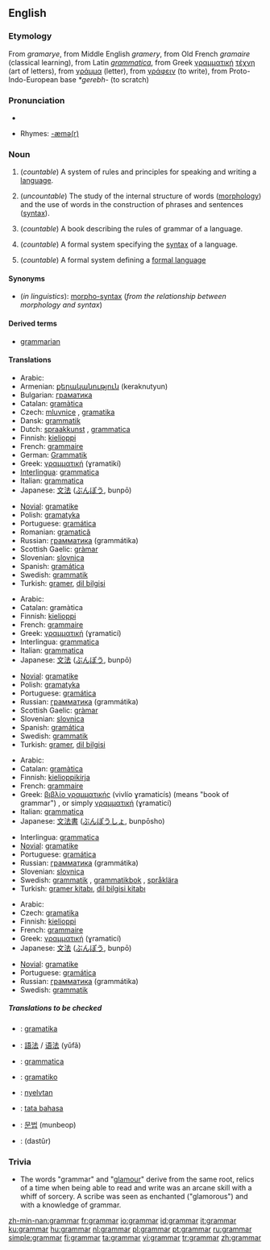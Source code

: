 ==English==

===Etymology===
From ''gramarye'', from Middle English ''gramery'', from Old French ''gramaire'' (classical learning), from Latin ''[[grammatica]]'', from Greek [[γραμματική]] [[τέχνη]] (art of letters), from [[γράμμα]] (letter), from [[γράφειν]] (to write), from Proto-Indo-European base ''*gerebh-'' (to scratch)

===Pronunciation===
*{{audio|en-us-grammar.ogg|Audio (US)}}

*Rhymes: [[Rhymes:English:-æmə(r)|-æmə(r)]]

===Noun===
{{wikipedia}}
{{en-noun|s|-}}

# (''countable'') A system of rules and principles for speaking and writing a [[language]].
# {{linguistics}} (''uncountable'') The study of the internal structure of words ([[morphology]]) and the use of words in the construction of phrases and sentences ([[syntax]]).
# (''countable'') A book describing the rules of grammar of a language.
# {{comptheory}} (''countable'') A formal system specifying the [[syntax]] of a language.
# {{comptheory}} (''countable'') A formal system defining a [[formal language]]

====Synonyms====
*(''in linguistics''): [[morpho-syntax]] (''from the relationship between morphology and syntax'')

====Derived terms====
*[[grammarian]]

====Translations====
{{trans-top|rules for speaking and writing a language}}
*Arabic: {{ARchar|[[قواعد|قَوَاعِد]]}} {{Unicode|(qawáːʕed)}} {{p}}
*Armenian: [[քերականություն]] (keraknutyun)
*Bulgarian: [[граматика]] {{f}}
*Catalan: [[gramàtica]] {{f}}
*Czech: [[mluvnice]] {{f}}, [[gramatika#Czech|gramatika]] {{f}}
*Dansk: [[grammatik]]
*Dutch: [[spraakkunst]] {{f}}, [[grammatica]] {{f}}
*Finnish: [[kielioppi]]
*French: [[grammaire]] {{f}}
*German: [[Grammatik]] {{f}}
*Greek: [[γραμματική]] (ɣramatikí) {{f}}
*[[Interlingua]]: [[grammatica]]
*Italian: [[grammatica]] {{f}}
*Japanese: [[文法]] ([[ぶんぽう]], bunpō)
{{trans-mid}}
*[[Novial]]: [[gramatike]]
*Polish: [[gramatyka]] {{f}}
*Portuguese: [[gramática]] {{f}}
*Romanian: [[gramatică]] {{f}}
*Russian: [[грамматика]] (grammátika) {{f}}
*Scottish Gaelic: [[gràmar]] {{m}}
*Slovenian: [[slovnica]]
*Spanish: [[gramática]] {{f}}
*Swedish: [[grammatik]] {{c}}
*Turkish: [[gramer]], [[dil bilgisi]]
{{trans-bottom}}

{{trans-top|study of internal structure and use of words}}
*Arabic: {{ARchar|[[علم]] [[قواعد|قَوَاعِد]]}} {{Unicode|(ʕílmu qawáːʕed)}} {{m}}
*Catalan: gramàtica
*Finnish: [[kielioppi]]
*French: [[grammaire]] {{f}}
*Greek: [[γραμματική]] (ɣramaticí) {{f}}
*Interlingua: [[grammatica]]
*Italian: [[grammatica]] {{f}}
*Japanese: [[文法]] ([[ぶんぽう]], bunpō)
{{trans-mid}}
*[[Novial]]: [[gramatike]]
*Polish: [[gramatyka]] {{f}}
*Portuguese: [[gramática]] {{f}}
*Russian: [[грамматика]] (grammátika) {{f}}
*Scottish Gaelic: [[gràmar]] {{m}}
*Slovenian: [[slovnica]]
*Spanish: [[gramática]] {{f}}
*Swedish: [[grammatik]] {{c}}
*Turkish: [[gramer]], [[dil bilgisi]]
{{trans-bottom}}

{{trans-top|book describing grammar}}
*Arabic: {{ARchar|[[قواعد|قَوَاعِد]]}} {{Unicode|(qawáːʕed)}} {{p}}
*Catalan: [[gramàtica]]
*Finnish: [[kielioppikirja]]
*French: [[grammaire]] {{f}}
*Greek: [[βιβλίο γραμματικής]] (vivlío ɣramaticís) (means "book of grammar") {{n}}, or simply [[γραμματική]] (ɣramaticí) {{f}}
*Italian: [[grammatica]] {{f}}
*Japanese: [[文法書]] ([[ぶんぽうしょ]], bunpōsho)
{{trans-mid}}
*Interlingua: [[grammatica]]
*[[Novial]]: [[gramatike]]
*Portuguese: [[gramática]] {{f}}
*Russian: [[грамматика]] (grammátika) {{f}}
*Slovenian: [[slovnica]]
*Swedish: [[grammatik]] {{c}}, [[grammatikbok]] {{c}}, [[språklära]] {{c}}
*Turkish: [[gramer kitabı]], [[dil bilgisi kitabı]]
{{trans-bottom}}

{{trans-top|in computing: formal system specifying the syntax of a language}}
*Arabic: {{ARchar|[[قواعد|قَوَاعِد]]}} {{Unicode|(qawáːʕed)}} {{p}}
*Czech: [[gramatika#Czech|gramatika]] {{f}}
*Finnish: [[kielioppi]]
*French: [[grammaire]] {{f}}
*Greek: [[γραμματική]] (ɣramaticí) {{f}}
*Japanese: [[文法]] ([[ぶんぽう]], bunpō)
{{trans-mid}}
*[[Novial]]: [[gramatike]]
*Portuguese: [[gramática]] {{f}}
*Russian: [[грамматика]] (grammátika) {{f}}
*Swedish: [[grammatik]] {{c}}
{{trans-bottom}}

=====Translations to be checked=====
<!--Remove this section once all of the translations below have been moved into the tables above.-->
{{checktrans}}
*{{ttbc|Basque}}: [[gramatika]]
*{{ttbc|Chinese}}: [[語法]] / [[语法]] (yǔfǎ)
*{{ttbc|Dutch}}: [[grammatica]]
*{{ttbc|Esperanto}}: [[gramatiko]]
*{{ttbc|Hungarian}}: [[nyelvtan]]
*{{ttbc|Indonesian}}: [[tata bahasa]]
*{{ttbc|Korean}}: [[문법]] (munbeop)
*{{ttbc|Persian}}: {{FAchar|[[دستور]]}} (dastûr)

===Trivia===
*The words "grammar" and "[[glamour]]" derive from the same root, relics of a time when being able to read and write was an arcane skill with a whiff of sorcery. A scribe was seen as enchanted ("glamorous") and with a knowledge of grammar.

[[zh-min-nan:grammar]]
[[fr:grammar]]
[[io:grammar]]
[[id:grammar]]
[[it:grammar]]
[[ku:grammar]]
[[hu:grammar]]
[[nl:grammar]]
[[pl:grammar]]
[[pt:grammar]]
[[ru:grammar]]
[[simple:grammar]]
[[fi:grammar]]
[[ta:grammar]]
[[vi:grammar]]
[[tr:grammar]]
[[zh:grammar]]